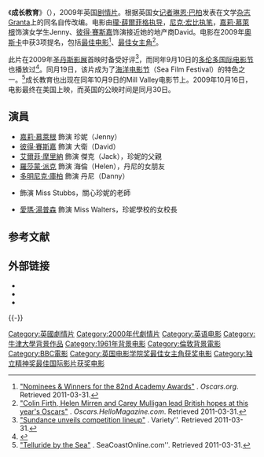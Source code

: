 {{noteTA
|G1=Show
|G2=Movie
|1=zh-cn:罗勒·莎菲;zh-tw:瓏·薛爾菲格;zh-hk:朗·舒菲;
}}
{{Infobox film
| name           = 成长教育
| original_name  = ''An Education''
| image          = Education ver3.jpg
| caption        = 英國版海报
| director       = [[瓏·薛爾菲格|瓏·薛爾菲格]]
| producer       = {{plainlist|
*{{tsl|en|Finola Dwyer|菲諾拉·德懷爾|菲諾拉·-{zh-hant:德懷爾;zh-hans:德维尔;}-}}
*{{tsl|en|Amanda Posey|艾曼達·波西|-{zh-hant:艾曼達;zh-hans:阿曼达;}-·波西}}
}}
| writer         = [[尼克·宏比|尼克·宏比]]
| based_on       = {{based on|An Education|[[琳恩·巴柏|琳恩·巴柏]]}}
| starring       = {{ubl|[[嘉莉·慕萊根|嘉莉·慕萊根]]|[[彼得·賽斯嘉|彼得·賽斯嘉]]|[[艾爾菲·摩里納|艾爾菲·摩里納]]|[[羅莎蒙·派克|羅莎蒙·派克]]|[[多明尼克·庫柏|多明尼克·庫柏]]|{{link-en|奧莉薇·威廉|Olivia Williams}}|[[愛瑪·湯普森|愛瑪·湯普森]]}}
| music          = {{tsl|en|Paul Englishby|保羅·英格利許比}}
| cinematography = {{tsl|en|John de Borman|約翰·德博爾曼}}
| editing        = {{tsl|en|Barney Pilling|巴尼·皮靈}}
| distributor    = [[索尼经典电影|索尼经典电影]] 
| studio           = {{plainlist|
*[[BBC電影|BBC電影]]
*Finola Dwyer Productions
*Wildgaze Films
*Endgame Entertainment
}}
| released       = {{Film date|2009|1|18|[[圣丹斯电影节|日舞影展]]|2009|10|30|英國|2010|2|5|美國}}
| runtime        = 95分钟
| country        = {{英國電影}}<br />{{美國電影產地}}
| language       = 英語
| budget         = 750萬美元<ref name="Mojo">{{cite web |title=An Education (2009) |url=http://www.boxofficemojo.com/movies/?id=aneducation.htm |publisher=''[[Box_Office_Mojo|Box Office Mojo]]'' |accessdate=2010-02-22| archiveurl= https://web.archive.org/web/20100205131958/http://boxofficemojo.com/movies/?id=aneducation.htm| archivedate= 5 February 2010 <!--DASHBot-->| deadurl= no}}</ref>
| gross          = 2,610萬美元<ref name="Box Office">{{cite web|last=Subers|first=Ray|title=An Education Box Office|url=http://boxofficemojo.com/movies/?id=aneducation.htm|work=Box Office Mojo|publisher=Box Office Mojo|access-date=2017-07-30|archive-date=2010-02-05|archive-url=https://web.archive.org/web/20100205131958/http://boxofficemojo.com/movies/?id=aneducation.htm|dead-url=no}}</ref>
| tw_name    = 名媛教育
| cn_name    = 成长教育
| hk_name    = 少女失樂園
}}

《'''成长教育'''》（{{lang-en|'''''An Education'''''}}），2009年英国[[剧情片|剧情片]]。根据英国女[[记者|记者]][[琳恩·巴柏|琳恩·巴柏]]发表在文学[[杂志|杂志]]Granta上的同名自传改编。电影由[[瓏·薛爾菲格|瓏·薛爾菲格]][[导演|执导]]，[[尼克·宏比|尼克·宏比]][[编剧|执笔]]，[[嘉莉·慕萊根|嘉莉·慕萊根]]饰演女学生Jenny、[[彼得·賽斯嘉|彼得·賽斯嘉]]饰演接近她的地产商David。电影在2009年[[第82屆奧斯卡金像獎|奧斯卡]]中获3项提名，包括[[奧斯卡最佳电影|最佳电影]]<ref>
[http://www.oscars.org/awards/academyawards/82/nominees.html "Nominees & Winners for the 82nd Academy Awards"]  {{webarchive|url=https://www.webcitation.org/5p6kTm4hN?url=http://www.oscars.org/awards/academyawards/82/nominees.html |date=2010-04-19 }}. ''Oscars.org''. Retrieved 2011-03-31.</ref>、[[奥斯卡最佳女主角奖|最佳女主角]]<ref>[http://oscars.hellomagazine.com/oscars-2010/20100202249/oscar/nominations/announced/1 "Colin Firth, Helen Mirren and Carey Mulligan lead British hopes at this year's Oscars"] {{webarchive|url=https://web.archive.org/web/20100203221809/http://oscars.hellomagazine.com/oscars-2010/20100202249/oscar/nominations/announced/1/ |date=2010-02-03 }}. ''Oscars.HelloMagazine.com''. Retrieved 2011-03-31.</ref>。

此片在2009年[[圣丹斯影展|圣丹斯影展]]首映时备受好评<ref>[http://www.variety.com/index.asp?layout=festivals&jump=story&id=2470&articleid=VR1117996739&cs=1 "Sundance unveils competition lineup"] {{Wayback|url=http://www.variety.com/index.asp?layout=festivals&jump=story&id=2470&articleid=VR1117996739&cs=1 |date=20110128145903 }}. Variety''. Retrieved 2011-03-31.</ref>，而同年9月10日的[[多伦多国际电影节|多伦多国际电影节]]也播放过<ref>{{cite web
| title=An Education premiere at the 2009 Toronto International Film Festival
| url=http://www.digitalhit.com/galleries/34/491
| year=2009
| author=Lambert, Christine
| work=DigitalHit.com
| accessdate=2009-12-11
| archive-date=2011-06-08
| archive-url=https://web.archive.org/web/20110608055928/http://www.digitalhit.com/galleries/34/491
| dead-url=no
}}</ref>。同月19日，该片成为了[[海洋电影节|海洋电影节]]（Sea Film Festival）的特色之一。<ref>[http://www.seacoastonline.com/articles/20090904-ENTERTAIN-909049979 "Telluride by the Sea"] {{Wayback|url=http://www.seacoastonline.com/articles/20090904-ENTERTAIN-909049979 |date=20090925021534 }}. SeaCoastOnline.com''. Retrieved 2011-03-31.</ref>成长教育也出现在同年10月9日的Mill Valley电影节上。2009年10月16日，电影最终在美国上映，而英国的公映时间是同月30日。

==演員==
* [[嘉莉·慕萊根|嘉莉·慕萊根]] 飾演 珍妮（Jenny）
* [[彼得·賽斯嘉|彼得·賽斯嘉]] 飾演 大衛（David）
* [[艾爾菲·摩里納|艾爾菲·摩里納]] 飾演 傑克（Jack），珍妮的父親
* [[羅莎蒙·派克|羅莎蒙·派克]] 飾演 海倫（Helen），丹尼的女朋友
* [[多明尼克·庫柏|多明尼克·庫柏]] 飾演 丹尼（Danny）
* {{link-en|奧莉薇·威廉|Olivia Williams}} 飾演 Miss Stubbs，關心珍妮的老師
* [[愛瑪·湯普森|愛瑪·湯普森]] 飾演 Miss Walters，珍妮學校的女校長

== 参考文献 ==
{{reflist}}

== 外部链接 ==
{{Wikiquote}}
* {{Official website|http://www.sonyclassics.com/aneducation}}
* {{IMDb title|1174732}}
* {{Rotten Tomatoes|an_education}}

{{-}}
{{独立精神奖最佳国际影片}}

{{Authority control}}

[[Category:英國劇情片|Category:英國劇情片]]
[[Category:2000年代劇情片|Category:2000年代劇情片]]
[[Category:英语电影|Category:英语电影]]
[[Category:牛津大學背景作品|Category:牛津大學背景作品]]
[[Category:1961年背景电影|Category:1961年背景电影]]
[[Category:倫敦背景電影|Category:倫敦背景電影]]
[[Category:BBC電影|Category:BBC電影]]
[[Category:英国电影学院奖最佳女主角获奖电影|Category:英国电影学院奖最佳女主角获奖电影]]
[[Category:独立精神奖最佳国际影片获奖电影|Category:独立精神奖最佳国际影片获奖电影]]